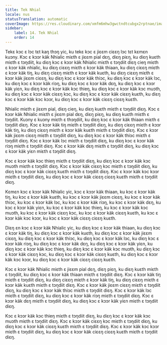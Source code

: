 ```yaml
---
title: Tek Nhial
locale: nus
statusTranslation: automatic
coverImage: https://res.cloudinary.com/xmfm6mhw3gwctndtcubgx2rptnae/image/upload/v1740468922/small_cover_tratado_de_psicologia_revolucionaria_a4c0dca4e0.webp
sidebar:
    label: 14. Tek Nhial
    order: 14
---
```

Tekɛ kɔc ɛ lɔc tɛt kaŋ thɔŋ yic, ku tekɛ kɔc ɛ jiɛɛm ciɛɛŋ lɔc tɛt kɛmɛn kuɔny. Kɔc ɛ kɔɔr käk Nhialic miɛth ɛ jiɛɛm pial dɛŋ, diɛŋ piɛŋ, ku diɛŋ kuɛth miɛth ɛ tɔŋdiit, ku diɛŋ kɔc ɛ kɔɔr käk Nhialic miɛth ɛ tɔŋdiit diɛŋ cieŋ miɛth ɛ kɔɔr käk nhialic, ku diɛŋ ciɛɛŋ miɛth ɛ kɔɔr käk thiaan, ku diɛŋ ciɛɛŋ miɛth ɛ kɔɔr käk tiŋ, ku diɛŋ ciɛɛŋ miɛth ɛ kɔɔr käk kuɛth, ku diɛŋ ciɛɛŋ miɛth ɛ kɔɔr käk jiɛɛm ciɛɛŋ, ku diɛŋ kɔc ɛ kɔɔr käk thiɔc, ku diɛŋ kɔc ɛ kɔɔr käk lɔc, ku diɛŋ kɔc ɛ kɔɔr käk riɔŋ, ku diɛŋ kɔc ɛ kɔɔr käk dɛŋ, ku diɛŋ kɔc ɛ kɔɔr käk yiɛn, ku diɛŋ kɔc ɛ kɔɔr käk kɔc thieŋ, ku diɛŋ kɔc ɛ kɔɔr käk kɔc muɔth, ku diɛŋ kɔc ɛ kɔɔr käk ciɛɛŋ kɔc, ku diɛŋ kɔc ɛ kɔɔr käk ciɛɛŋ kuɛth, ku diɛŋ kɔc ɛ kɔɔr käk kɔc kɔɔr, ku diɛŋ kɔc ɛ kɔɔr käk ciɛɛŋ ciɛɛŋ kuɛth.

Nhialic miɛth ɛ jiɛɛm pial, diɛŋ cieŋ, ku diɛŋ kuɛth miɛth ɛ tɔŋdiit diɛŋ. Kɔc ɛ kɔɔr käk Nhialic miɛth ɛ jiɛɛm pial dɛŋ, diɛŋ piɛŋ, ku diɛŋ kuɛth miɛth ɛ tɔŋdiit. Kuɔny ɛ kuɔny miɛth ɛ thɔŋdiit, ku diɛŋ kɔc ɛ kɔɔr käk thiaan miɛth ɛ tɔŋdiit diɛŋ. Kɔc ɛ kɔɔr käk tiŋ miɛth ɛ tɔŋdiit diɛŋ, ku diɛŋ ciɛɛŋ miɛth ɛ kɔɔr käk tiŋ, ku diɛŋ ciɛɛŋ miɛth ɛ kɔɔr käk kuɛth miɛth ɛ tɔŋdiit diɛŋ. Kɔc ɛ kɔɔr käk jiɛɛm ciɛɛŋ miɛth ɛ tɔŋdiit diɛŋ, ku diɛŋ kɔc ɛ kɔɔr käk thiɔc miɛth ɛ tɔŋdiit diɛŋ. Kɔc ɛ kɔɔr käk lɔc miɛth ɛ tɔŋdiit diɛŋ, ku diɛŋ kɔc ɛ kɔɔr käk riɔŋ miɛth ɛ tɔŋdiit diɛŋ. Kɔc ɛ kɔɔr käk dɛŋ miɛth ɛ tɔŋdiit diɛŋ, ku diɛŋ kɔc ɛ kɔɔr käk yiɛn miɛth ɛ tɔŋdiit diɛŋ.

Kɔc ɛ kɔɔr käk kɔc thieŋ miɛth ɛ tɔŋdiit diɛŋ, ku diɛŋ kɔc ɛ kɔɔr käk kɔc muɔth miɛth ɛ tɔŋdiit diɛŋ. Kɔc ɛ kɔɔr käk ciɛɛŋ kɔc miɛth ɛ tɔŋdiit diɛŋ, ku diɛŋ kɔc ɛ kɔɔr käk ciɛɛŋ kuɛth miɛth ɛ tɔŋdiit diɛŋ. Kɔc ɛ kɔɔr käk kɔc kɔɔr miɛth ɛ tɔŋdiit diɛŋ, ku diɛŋ kɔc ɛ kɔɔr käk ciɛɛŋ ciɛɛŋ kuɛth miɛth ɛ tɔŋdiit diɛŋ.

Kɛmɛn kɔc ɛ kɔɔr käk Nhialic yic, kɔc ɛ kɔɔr käk thiaan, ku kɔc ɛ kɔɔr käk tiŋ, ku kɔc ɛ kɔɔr käk kuɛth, ku kɔc ɛ kɔɔr käk jiɛɛm ciɛɛŋ, ku kɔc ɛ kɔɔr käk thiɔc, ku kɔc ɛ kɔɔr käk lɔc, ku kɔc ɛ kɔɔr käk riɔŋ, ku kɔc ɛ kɔɔr käk dɛŋ, ku kɔc ɛ kɔɔr käk yiɛn, ku kɔc ɛ kɔɔr käk kɔc thieŋ, ku kɔc ɛ kɔɔr käk kɔc muɔth, ku kɔc ɛ kɔɔr käk ciɛɛŋ kɔc, ku kɔc ɛ kɔɔr käk ciɛɛŋ kuɛth, ku kɔc ɛ kɔɔr käk kɔc kɔɔr, ku kɔc ɛ kɔɔr käk ciɛɛŋ ciɛɛŋ kuɛth.

Diɛŋ ɛn kɔc ɛ kɔɔr käk Nhialic yic, ku diɛŋ kɔc ɛ kɔɔr käk thiaan, ku diɛŋ kɔc ɛ kɔɔr käk tiŋ, ku diɛŋ kɔc ɛ kɔɔr käk kuɛth, ku diɛŋ kɔc ɛ kɔɔr käk jiɛɛm ciɛɛŋ, ku diɛŋ kɔc ɛ kɔɔr käk thiɔc, ku diɛŋ kɔc ɛ kɔɔr käk lɔc, ku diɛŋ kɔc ɛ kɔɔr käk riɔŋ, ku diɛŋ kɔc ɛ kɔɔr käk dɛŋ, ku diɛŋ kɔc ɛ kɔɔr käk yiɛn, ku diɛŋ kɔc ɛ kɔɔr käk kɔc thieŋ, ku diɛŋ kɔc ɛ kɔɔr käk kɔc muɔth, ku diɛŋ kɔc ɛ kɔɔr käk ciɛɛŋ kɔc, ku diɛŋ kɔc ɛ kɔɔr käk ciɛɛŋ kuɛth, ku diɛŋ kɔc ɛ kɔɔr käk kɔc kɔɔr, ku diɛŋ kɔc ɛ kɔɔr käk ciɛɛŋ ciɛɛŋ kuɛth.

Kɔc ɛ kɔɔr käk Nhialic miɛth ɛ jiɛɛm pial dɛŋ, diɛŋ piɛŋ, ku diɛŋ kuɛth miɛth ɛ tɔŋdiit, ku diɛŋ kɔc ɛ kɔɔr käk thiaan miɛth ɛ tɔŋdiit diɛŋ. Kɔc ɛ kɔɔr käk tiŋ miɛth ɛ tɔŋdiit diɛŋ, ku diɛŋ ciɛɛŋ miɛth ɛ kɔɔr käk tiŋ, ku diɛŋ ciɛɛŋ miɛth ɛ kɔɔr käk kuɛth miɛth ɛ tɔŋdiit diɛŋ. Kɔc ɛ kɔɔr käk jiɛɛm ciɛɛŋ miɛth ɛ tɔŋdiit diɛŋ, ku diɛŋ kɔc ɛ kɔɔr käk thiɔc miɛth ɛ tɔŋdiit diɛŋ. Kɔc ɛ kɔɔr käk lɔc miɛth ɛ tɔŋdiit diɛŋ, ku diɛŋ kɔc ɛ kɔɔr käk riɔŋ miɛth ɛ tɔŋdiit diɛŋ. Kɔc ɛ kɔɔr käk dɛŋ miɛth ɛ tɔŋdiit diɛŋ, ku diɛŋ kɔc ɛ kɔɔr käk yiɛn miɛth ɛ tɔŋdiit diɛŋ.

Kɔc ɛ kɔɔr käk kɔc thieŋ miɛth ɛ tɔŋdiit diɛŋ, ku diɛŋ kɔc ɛ kɔɔr käk kɔc muɔth miɛth ɛ tɔŋdiit diɛŋ. Kɔc ɛ kɔɔr käk ciɛɛŋ kɔc miɛth ɛ tɔŋdiit diɛŋ, ku diɛŋ kɔc ɛ kɔɔr käk ciɛɛŋ kuɛth miɛth ɛ tɔŋdiit diɛŋ. Kɔc ɛ kɔɔr käk kɔc kɔɔr miɛth ɛ tɔŋdiit diɛŋ, ku diɛŋ kɔc ɛ kɔɔr käk ciɛɛŋ ciɛɛŋ kuɛth miɛth ɛ tɔŋdiit diɛŋ.

